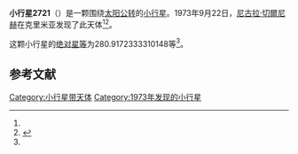 {{Infobox planet
| bgcolour = #FFFFC0
| name = 2721 Vsekhsvyatskij
| symbol = 
| image = 
| caption = 
| discovery = yes
| discovery_ref = 
| discoverer = [[尼古拉·切爾尼赫|尼古拉·切爾尼赫]]
| discovery_site = [[克里米亚|克里米亚]] 
| discovered = 1973年9月22日
| designations = yes
| mp_name = 
| named_after = 
| alt_names = 1973 SP2/ 1951 YY1 / 1956 SG / 1956 TR / 1979 SK9 / 1981 AE4 / A905 VF
| mp_category = [[外小行星带|外小行星带]]
| orbit_ref = <ref name="a">[http://ssd.jpl.nasa.gov/sbdb.cgi?sstr=2721 2721 Vsekhsvyatskij] {{Wayback|url=http://ssd.jpl.nasa.gov/sbdb.cgi?sstr=2721 |date=20210717084254 }}，小行星數據庫瀏覽器（JPL Small-Body Database Browser）－[[美国国家航空航天局|美国国家航空航天局]]喷气推进实验室</ref>
| epoch = 2456400.5 (2013年4月18日更新)
| aphelion = {{convert|3.803316182633081|AU|km|3|abbr=on|lk=out}}
| perihelion = {{convert|2.669131322769434|AU|km|3|abbr=on}}
| semimajor = {{convert|3.236223752701258|AU|km|3|abbr=on}}
| eccentricity = 0.175232763
| period = 2126.455205 [[日|日]]<br />5.82[[儒略年|儒略年]]
| avg_speed = 
| inclination = 2.230763762226064
| asc_node = 85.02284771212572
| mean_anomaly = 
| arg_peri = 280.9172333310148
| satellites = 
| physical_characteristics = yes
| dimensions = 
| mass = 
| density = 
| surface_grav = 
| escape_velocity = 
| sidereal_day = 
| axial_tilt = 
| pole_ecliptic_lat = 
| pole_ecliptic_lon = 
| albedo = 
| temperatures= 
| temp_name1 = 
| mean_temp_1 = 
| max_temp_1 = 
| temp_name2 = 
| max_temp_2 = 
| spectral_type = 
| abs_magnitude = 280.9172333310148
}}

'''小行星2721'''（{{lang-en|2721 Vsekhsvyatskij}}）是一颗围绕[[太阳|太阳]][[公转|公转]]的[[小行星|小行星]]。1973年9月22日，[[尼古拉·切爾尼赫|尼古拉·切爾尼赫]]在克里米亚发现了此天体<ref name="a" /><ref>{{cite news|title=小行星列表|url=http://cfa-www.harvard.edu/iau/lists/NumberedMPs.txt|accessdate=2013-07-08|newspaper=哈佛大学|archive-date=2008-05-17|archive-url=https://web.archive.org/web/20080517010638/http://cfa-www.harvard.edu/iau/lists/NumberedMPs.txt|dead-url=no}}</ref>。

这颗小行星的[[绝对星等|绝对星等]]为280.9172333310148等<ref name="a" />。

==参考文献==
{{reflist}}
{{Minor Planet Number|[[小行星2720|小行星2720]]|[[小行星2722|小行星2722]]}}

{{小天体}}

[[Category:小行星带天体|Category:小行星带天体]]
[[Category:1973年发现的小行星|Category:1973年发现的小行星]]

{{asteroid-stub}}